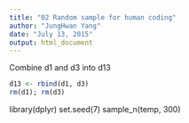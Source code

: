 ```yaml
---
title: "02 Random sample for human coding"
author: "JungHwan Yang"
date: "July 13, 2015"
output: html_document
---
```


Combine d1 and d3 into d13

```r
d13 <- rbind(d1, d3)
rm(d1); rm(d3)
```

library(dplyr)
set.seed(7)
sample_n(temp, 300)
